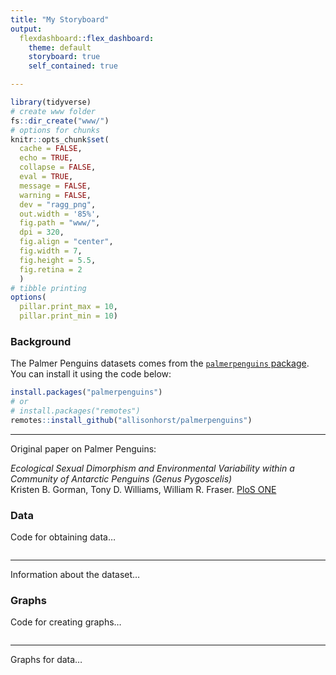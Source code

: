```yaml
---
title: "My Storyboard"
output: 
  flexdashboard::flex_dashboard:
    theme: default
    storyboard: true
    self_contained: true

---
```


```r
library(tidyverse)
# create www folder
fs::dir_create("www/")
# options for chunks
knitr::opts_chunk$set(
  cache = FALSE,
  echo = TRUE,
  collapse = FALSE,
  eval = TRUE,
  message = FALSE,
  warning = FALSE,
  dev = "ragg_png",
  out.width = '85%',
  fig.path = "www/",
  dpi = 320,
  fig.align = "center",
  fig.width = 7,
  fig.height = 5.5,
  fig.retina = 2
  )
# tibble printing
options(
  pillar.print_max = 10, 
  pillar.print_min = 10)
```


### Background {data-commentary-width=350}

The Palmer Penguins datasets comes from the [`palmerpenguins` package](https://allisonhorst.github.io/palmerpenguins/). You can install it using the code below:

```r
install.packages("palmerpenguins")
# or 
# install.packages("remotes")
remotes::install_github("allisonhorst/palmerpenguins")
```

*** 

Original paper on Palmer Penguins: 

*Ecological Sexual Dimorphism and Environmental Variability within a Community of Antarctic Penguins (Genus Pygoscelis)*  
Kristen B. Gorman, Tony D. Williams, William R. Fraser. [PloS ONE](https://doi.org/10.1371/journal.pone.0090081)

### Data {data-commentary-width=350}

Code for obtaining data...

```r
```

*** 

Information about the dataset...

### Graphs {data-commentary-width=400}

Code for creating graphs...

```r
```

*** 

Graphs for data...